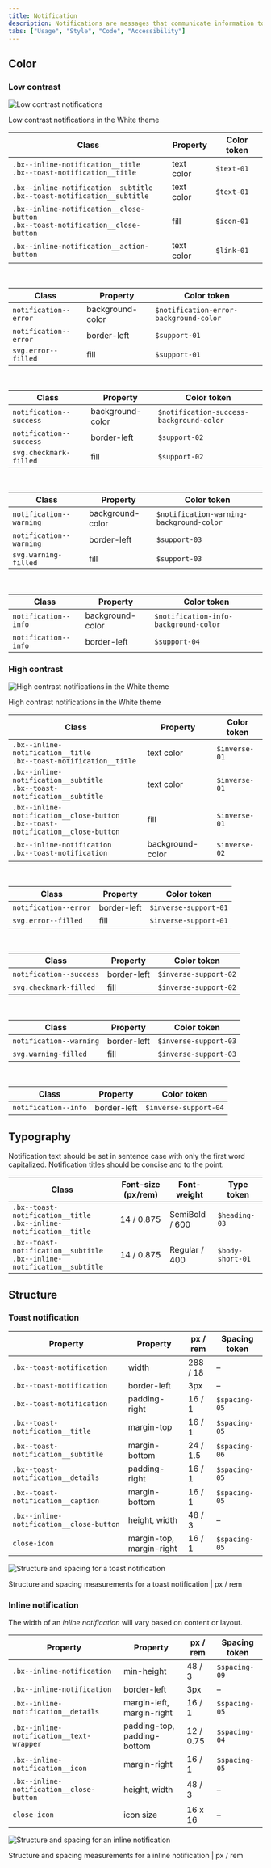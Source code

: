 ```yaml
---
title: Notification
description: Notifications are messages that communicate information to the user. The two main types of notificaitons are toast notifications and inline notifications.
tabs: ["Usage", "Style", "Code", "Accessibility"]
---
```


## Color

### Low contrast

![Low contrast notifications](images/notification-style-3.png)

<Caption>Low contrast notifications in the White theme</Caption>

| Class                                                                                   | Property   | Color token |
| --------------------------------------------------------------------------------------- | ---------- | ----------- |
| `.bx--inline-notification__title` <br /> `.bx--toast-notification__title`               | text color | `$text-01`  |
| `.bx--inline-notification__subtitle` <br /> `.bx--toast-notification__subtitle`         | text color | `$text-01`  |
| `.bx--inline-notification__close-button` <br /> `.bx--toast-notification__close-button` | fill       | `$icon-01`  |
| `.bx--inline-notification__action-button`                                               | text color | `$link-01`  |

<br />

<Title> Error — low contrast </Title>

| Class                 | Property         | Color token                            |
| --------------------- | ---------------- | -------------------------------------- |
| `notification--error` | background-color | `$notification-error-background-color` |
| `notification--error` | border-left      | `$support-01`                          |
| `svg.error--filled`   | fill             | `$support-01`                          |

<br />

<Title> Success — low contrast </Title>

| Class                   | Property         | Color token                              |
| ----------------------- | ---------------- | ---------------------------------------- |
| `notification--success` | background-color | `$notification-success-background-color` |
| `notification--success` | border-left      | `$support-02`                            |
| `svg.checkmark-filled`  | fill             | `$support-02`                            |

<br />

<Title> Warning — low contrast </Title>

| Class                   | Property         | Color token                              |
| ----------------------- | ---------------- | ---------------------------------------- |
| `notification--warning` | background-color | `$notification-warning-background-color` |
| `notification--warning` | border-left      | `$support-03`                            |
| `svg.warning-filled`    | fill             | `$support-03`                            |

<br />

<Title> Info — low contrast </Title>

| Class                | Property         | Color token                           |
| -------------------- | ---------------- | ------------------------------------- |
| `notification--info` | background-color | `$notification-info-background-color` |
| `notification--info` | border-left      | `$support-04`                         |

### High contrast

![High contrast notifications in the White theme](images/notification-style-4.png)

<Caption>High contrast notifications in the White theme</Caption>

<br />

| Class                                                                                   | Property         | Color token   |
| --------------------------------------------------------------------------------------- | ---------------- | ------------- |
| `.bx--inline-notification__title` <br /> `.bx--toast-notification__title`               | text color       | `$inverse-01` |
| `.bx--inline-notification__subtitle` <br /> `.bx--toast-notification__subtitle`         | text color       | `$inverse-01` |
| `.bx--inline-notification__close-button` <br /> `.bx--toast-notification__close-button` | fill             | `$inverse-01` |
| `.bx--inline-notification` <br /> `.bx--toast-notification`                             | background-color | `$inverse-02` |

<br />

<Title> Error — high contrast </Title>

| Class                 | Property    | Color token           |
| --------------------- | ----------- | --------------------- |
| `notification--error` | border-left | `$inverse-support-01` |
| `svg.error--filled`   | fill        | `$inverse-support-01` |

<br />

<Title> Success — high contrast </Title>

| Class                   | Property    | Color token           |
| ----------------------- | ----------- | --------------------- |
| `notification--success` | border-left | `$inverse-support-02` |
| `svg.checkmark-filled`  | fill        | `$inverse-support-02` |

<br />

<Title> Warning — high contrast </Title>

| Class                   | Property    | Color token           |
| ----------------------- | ----------- | --------------------- |
| `notification--warning` | border-left | `$inverse-support-03` |
| `svg.warning-filled`    | fill        | `$inverse-support-03` |

<br />

<Title> Info — high contrast </Title>

| Class                | Property    | Color token           |
| -------------------- | ----------- | --------------------- |
| `notification--info` | border-left | `$inverse-support-04` |

## Typography

Notification text should be set in sentence case with only the first word
capitalized. Notification titles should be concise and to the point.

| Class                                                                          | Font-size (px/rem) | Font-weight    | Type token       |
| ------------------------------------------------------------------------------ | ------------------ | -------------- | ---------------- |
| `.bx--toast-notification__title` <br/> `.bx--inline-notification__title`       | 14 / 0.875         | SemiBold / 600 | `$heading-03`    |
| `.bx--toast-notification__subtitle` <br/> `.bx--inline-notification__subtitle` | 14 / 0.875         | Regular / 400  | `$body-short-01` |  |

## Structure

### Toast notification

| Property                                 | Property                 | px / rem | Spacing token |
| ---------------------------------------- | ------------------------ | -------- | ------------- |
| `.bx--toast-notification`                | width                    | 288 / 18 | –             |
| `.bx--toast-notification`                | border-left              | 3px      | –             |
| `.bx--toast-notification`                | padding-right            | 16 / 1   | `$spacing-05` |
| `.bx--toast-notification__title`         | margin-top               | 16 / 1   | `$spacing-05` |
| `.bx--toast-notification__subtitle`      | margin-bottom            | 24 / 1.5 | `$spacing-06` |
| `.bx--toast-notification__details`       | padding-right            | 16 / 1   | `$spacing-05` |
| `.bx--toast-notification__caption`       | margin-bottom            | 16 / 1   | `$spacing-05` |
| `.bx--inline-notification__close-button` | height, width            | 48 / 3   | –             |
| `close-icon`                             | margin-top, margin-right | 16 / 1   | `$spacing-05` |

<div className="image--fixed">

![Structure and spacing for a toast notification](images/notification-style-1.png)

</div>

<Caption>
  Structure and spacing measurements for a toast notification | px / rem
</Caption>

### Inline notification

The width of an _inline notification_ will vary based on content or layout.

| Property                                 | Property                    | px / rem  | Spacing token |
| ---------------------------------------- | --------------------------- | --------- | ------------- |
| `.bx--inline-notification`               | min-height                  | 48 / 3    | `$spacing-09` |
| `.bx--inline-notification`               | border-left                 | 3px       | –             |
| `.bx--inline-notification__details`      | margin-left, margin-right   | 16 / 1    | `$spacing-05` |
| `.bx--inline-notification__text-wrapper` | padding-top, padding-bottom | 12 / 0.75 | `$spacing-04` |
| `.bx--inline-notification__icon`         | margin-right                | 16 / 1    | `$spacing-05` |
| `.bx--inline-notification__close-button` | height, width               | 48 / 3    | –             |
| `close-icon`                             | icon size                   | 16 x 16   | –             |

<div className="image--fixed">

![Structure and spacing for an inline notification](images/notification-style-2.png)

</div>

<Caption>
  Structure and spacing measurements for a inline notification | px / rem
</Caption>

